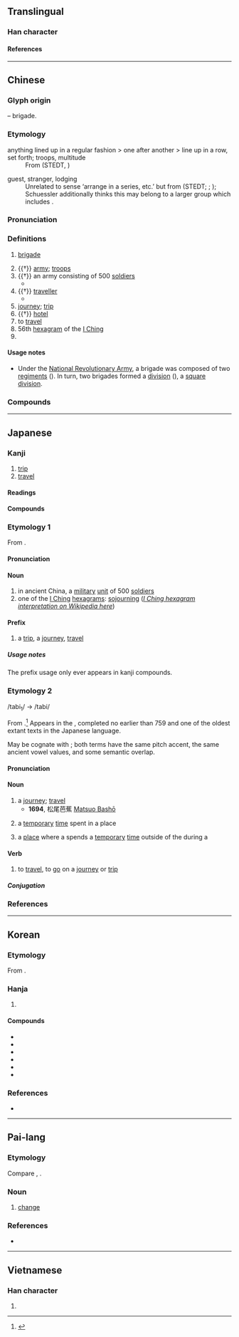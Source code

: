 {{character info}}
{{character info|0xf983}}
==Translingual==

===Han character===
{{Han char|rn=70|rad=方|as=06|sn=10|four=08232|canj=YSOHV|ids=⿸𭤨⿸⿱丿𠄌⿺乀丿}}

====References====
{{Han ref|kx=0483.020|dkj=13644|dj=0845.020|hdz=32178.070|uh=65C5|ud=26053|bh=AEC8|bd=44744}}
{{Han ref|uh=F983}}

----

==Chinese==
{{zh-forms|alt=祣}}

===Glyph origin===
{{Han etym}}
{{Han compound|㫃|从|ls=ic|t1=flag|t2=together}} – brigade.

===Etymology===
;anything lined up in a regular fashion > one after another > line up in a row, set forth; troops, multitude
:From {{inh|zh|sit-pro|*g-ra-t||bone}} (STEDT, {{zh-ref|Schuessler, 2007}})

;guest, stranger, lodging
:Unrelated to sense  ‘arrange in a series, etc.’ but from {{inh|zh|sit-pro|*d-gra||stranger, enemy}} (STEDT; {{zh-ref|Bodman, 1980}}; {{zh-ref|Schuessler, 2007}}); Schuessler additionally thinks this may belong to a larger group which includes {{och-l|格|to go, to come}}.

===Pronunciation===
{{zh-pron
|m=lǚ
|m-s=nü3
|dg=лү2
|c=leoi5
|c-t=lui4
|g=li3
|h=pfs=lî;gd=li3
|j=ly2
|mb=lṳ̌
|md=lṳ̄
|mn=qz:lír/tp,xm:lú/kh,zz,jj,ph:lí
|mn-t=li2
|w=3ly,3li
|x=li3
|mc=y
|oc=y
|ma=Zh-lǚ.oga
|cat=n,v,pn
}}

===Definitions===
{{zh-hanzi}}

# {{lb|zh|military}} [[brigade]]
# {{†}} [[army]]; [[troops]]
# {{†}} an army consisting of 500 [[soldiers]]
#* {{zh-x|我 徒 我 御，我 師 我 旅。|We went along on foot; we rode in our chariots; our 2500-strong regiment, and our '''500-strong battalions'''.|ref=Shijing}}
# {{†}} [[traveller]]
#* {{zh-x|旅 貞 吉 也。|If the '''stranger or traveller''' be firm and correct as he ought to be, there will be good fortune.|ref=Yijing-L}}
# [[journey]]; [[trip]]
# {{†}} [[hotel]]
# to [[travel]]
# 56th [[hexagram]] of the [[I Ching]]
# {{surname|zh}}

====Usage notes====
* {{sense|military}} Under the [[w:National Revolutionary Army|National Revolutionary Army]], a brigade was composed of two [[regiment]]s ({{zh-l|*團}}). In turn, two brigades formed a [[division]] ({{zh-l|*整編師}}), a [[square division]].

===Compounds===
{{zh-der|旅舍|旅社|套裝旅遊|勁旅|庭實旅百|師旅|商旅|住宅旅社|客旅|徒步旅行|一成一旅|商旅店|單車旅行|差旅費|公文旅行|旅歷|文件旅遊|旅力|旅思|旅生|旅遊業|旅館業|旅客|旅行支票|旅鼠|旅程|旅遊手冊|振旅|汽車旅館|旅進旅退|旅館|旅長|旅行劇團|旅行|旅行團|旅邸|旅人蕉|旅居|旅費|旅行社|旅遊|旅祉|知性之旅|旅途|旅食|畢業旅行|旅次|旅行包|旅順|旅酬|旅行車|旅伴|旅店|旅夜書懷|旅人|觀光旅館|羈旅|鞠旅|軍旅|羇旅|逆旅|陳師鞠旅|自助旅遊|賓旅|赤軍旅|自主旅遊|虎旅|自助旅行|行旅}}

----

==Japanese==
{{ja-kanji forms-IVS
|code=F983
|svs=0
|vs1=01
|vs2=03
|col-vs1=aj
|col-vs2=hdmj
|pic-kyu=Uf983.svg
|ref={{R:ja:KDJ|1042|572}}
|ref2={{R:ja:SKJ|632|329}}
}}

===Kanji===
{{ja-kanji|grade=3|kyu=&#63875;|rs=方06}}

# [[trip]]
# [[travel]]

====Readings====
{{ja-readings
|goon=ろ
|kanon=りょ
|kun=たび-, つら-ねる, なら-ぶ
|nanori=たか, たび, もろ
}}

====Compounds====
{{col2|ja|sort=0
|{{ja-r|旅%先|たび%さき|[[destination]]}}
|{{ja-r|旅%路|たび%じ|[[route]], [[itinerary]]; [[journey]]}}
|{{ja-r|旅%立ち|たび%だち|[[departure]] {{qualifier|on a trip}}}}
|{{ja-r|旅%人|たび%びと|[[traveller]]}}
|{{ja-r|旅%鬱|りょ%うつ}}
|{{ja-r|旅%懐|りょ%かい}}
|{{ja-r|旅%客|りょ%かく|[[passenger]]}}
|{{ja-r|旅%館|りょ%かん|[[inn]]}}
|{{ja-r|旅%雁|りょ%がん}}
|{{ja-r|旅%客|りょ%きゃく}}
|{{ja-r|旅%銀|りょ%ぎん}}
|{{ja-r|旅%具|りょ%ぐ}}
|{{ja-r|旅%寓|りょ%ぐう}}
|{{ja-r|旅%券|りょ%けん|[[passport]]}}
|{{ja-r|旅%行|りょ%こう|trip, travel, [[voyage]]}}
|{{ja-r|旅%祭|りょ%さい}}
|{{ja-r|旅%思|りょ%し}}
|{{ja-r|旅%次|りょ%じ}}
|{{ja-r|旅%舎|りょ%しゃ}}
|{{ja-r|旅%愁|りょ%しゅう}}
|{{ja-r|旅%酬|りょ%しゅう}}
|{{ja-r|旅%宿|りょ%しゅく}}
|{{ja-r|旅%順|^りょ%じゅん}}
|{{ja-r|旅%商|りょ%しょう}}
|{{ja-r|旅%情|りょ%じょう}}
|{{ja-r|旅%食|りょ%しょく}}
|{{ja-r|旅%信|りょ%しん}}
|{{ja-r|旅%人|りょ%じん}}
|{{ja-r|旅%帥|りょ%すい}}
|{{ja-r|旅%生|りょ%せい}}
|{{ja-r|旅%荘|りょ%そう}}
|{{ja-r|旅%装|りょ%そう}}
|{{ja-r|旅%僧|りょ%そう}}
|{{ja-r|旅%大|^りょ%だい}}
|{{ja-r|旅%団|りょ%だん|[[brigade]]}}
|{{ja-r|旅%中|りょ%ちゅう}}
|{{ja-r|旅%鳥|りょ%ちょう}}
|{{ja-r|旅%陳|りょ%ちん}}
|{{ja-r|旅%程|りょ%てい}}
|{{ja-r|旅%亭|りょ%てい}}
|{{ja-r|旅%店|りょ%てん}}
|{{ja-r|旅%囊|りょ%のう}}
|{{ja-r|旅%泊|りょ%はく}}
|{{ja-r|旅%費|りょ%ひ|travel [[expense]]s}}
|{{ja-r|旅%用|りょ%よう}}
|{{ja-r|旅%力|りょ%りょく}} ({{ja-r|膂%力|りょ%りょく|rom=-}})
|{{ja-r|羇%旅|き%りょ|rom=-}}, {{ja-r|羈%旅|き%りょ}}
|{{ja-r|軍%旅|ぐん%りょ}}
|{{ja-r|逆%旅|げき%りょ}}
|{{ja-r|行%旅|こう%りょ}}
|{{ja-r|戎%旅|じゅう%りょ}}
|{{ja-r|師%旅|し%りょ}}
|{{ja-r|征%旅|せい%りょ}}
|{{ja-r|船%旅|ふな%たび|traveling by boat; [[cruise]]}}
}}

===Etymology 1===
{{ja-kanjitab|yomi=o|りょ}}
From {{der|ja|ltc|-|sort=りょ}} {{ltc-l|旅|a military unit of 500 men; to go [on a sortie; on a trip or journey]}}.

====Pronunciation====
{{ja-pron|yomi=kanon|りょ|acc=1|acc_ref=DJR}}

====Noun====
{{ja-noun|りょ}}

# in ancient China, a [[military]] [[unit]] of 500 [[soldier]]s
# one of the [[I Ching]] [[hexagram]]s: [[sojourning]] ([[w:List_of_hexagrams_of_the_I_Ching#Hexagram_56|''I Ching hexagram interpretation on Wikipedia here'']])

====Prefix====
{{ja-pos|prefix|りょ}}

# a [[trip]], a [[journey]], [[travel]]

=====Usage notes=====
The prefix usage only ever appears in kanji compounds.

===Etymology 2===
{{ja-kanjitab|yomi=k|たび}}
/tabi<sub>1</sub>/ → /tabi/

From {{inh|ja|ojp|-|sort=たび}}.<ref name="KDJ">{{R:Kokugo Dai Jiten}}</ref> Appears in the ''{{w|Man'yōshū}}'', completed no earlier than 759 and one of the oldest extant texts in the Japanese language.

May be cognate with {{m|ja|度|tr=tabi||the time when something happens}}; both terms have the same pitch accent, the same ancient vowel values, and some semantic overlap.

====Pronunciation====
{{ja-pron|yomi=k|たび|acc=2|acc_ref=DJR}}

====Noun====
{{ja-noun|たび}}

# a [[journey]]; [[travel]]
#* '''1694''', 松尾芭蕉 [[w:Matsuo Bashō|Matsuo Bashō]]
#*: {{ja-usex|'''旅'''に病んで夢は枯野をかけ廻る。|'''たび''' に やんで ゆめ は かれの を かけめぐる。|Anxious to go '''journeying''', my dreams run through the desolate fields.}}
#*: {{ja-usex|不思議な'''旅'''が始まるぜ！|ふしぎ な '''たび''' が はじまる ぜ！|A strange '''journey''' is about to begin!}}
# {{lb|ja|sort=たび|archaic}} a [[temporary]] [[time]] spent in a place
# {{qualifier|more specifically}} a [[place]] where a {{m|ja|神輿|tr=mikoshi||portable shrine}} spends a [[temporary]] [[time]] outside of the {{m|ja|本宮|tr=hongū||main shrine building}} during a {{m|ja|祭り|tr=matsuri||festival}}

====Verb====
{{ja-verb-suru|たび|tr=intrans}}

# to [[travel]], to [[go]] on a [[journey]] or [[trip]]

=====Conjugation=====
{{ja-suru|たび}}

===References===
<references/>

----

==Korean==

===Etymology===
From {{der|ko|ltc|-}} {{ltc-l|旅|id=1}}. {{hanja-hunmong|려|lye|人類#중03A}}

===Hanja===
{{ko-hanja-search}}
{{ko-hanja|나그네|려||여}}

# {{hanja form of|[[려]]/[[여]]|[[trip]]; [[travel]]}}

====Compounds====
{{der-top3|Compounds}}
* {{ko-l|여단|旅團}}
* {{ko-l|여객|旅客}}
* {{ko-l|여관|旅館}}
* {{ko-l|여비|旅費}}
* {{ko-l|여권|[[passport]]|旅券}}
* {{ko-l|여행|[[trip]]; [[travel]]|旅行}}
{{der-bottom}}

===References===
* {{R:hanjadoc|4508}}

----

==Pai-lang==

===Etymology===
Compare {{cog|my| လဲ|t=to change}}, {{cog|och|-}} {{och-l|易|id=2|t=to change}}.

===Noun===
{{head|tbq-plg|noun|tr=*riaʔ}}

# [[change]]

===References===
* {{cite-journal|title=Songs of the Bailang: A New Transcription with Etymological Commentary|last=Hill|first=Nathan W.|year=2017|journal=Bulletin de l'École française d'Extrême-Orient|volume=103|pages=386—429|url=https://www.persee.fr/doc/befeo_0336-1519_2017_num_103_1_6257}}

----

==Vietnamese==

===Han character===
{{vi-readings|reading=lữ|rs=方06}}

# {{rfdef|vi|sort=方06}}